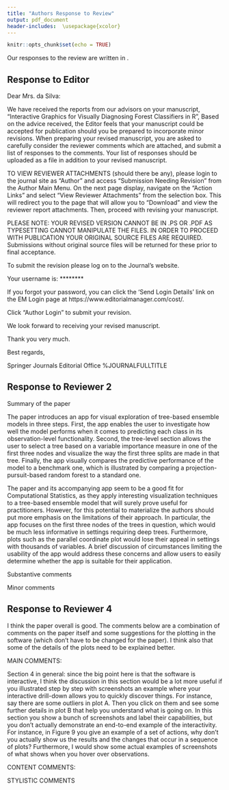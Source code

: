 ```yaml
---
title: "Authors Response to Review"
output: pdf_document
header-includes:  \usepackage{xcolor}
---
```


```r
knitr::opts_chunk$set(echo = TRUE)
```

Our responses to the review are written in \textcolor{violet}{violet}.


## Response to Editor

Dear Mrs. da Silva:

We have received the reports from our advisors on your manuscript, "Interactive Graphics for Visually Diagnosing Forest Classifiers in R", 
Based on the advice received, the Editor feels that your manuscript could be accepted for publication should you be prepared to incorporate minor revisions.
When preparing your revised manuscript, you are asked to carefully consider the reviewer comments which are attached, and submit a list of responses to the comments.
Your list of responses should be uploaded as a file in addition to your revised manuscript.

TO VIEW REVIEWER ATTACHMENTS (should there be any), please login to the journal site as "Author" and access "Submission Needing Revision" from the Author Main Menu.
On the next page display, navigate on the "Action Links" and select "View Reviewer Attachments" from the selection box. This will redirect you to the page that will allow you to "Download" and view the reviewer report attachments. Then, proceed with revising your manuscript.

PLEASE NOTE: YOUR REVISED VERSION CANNOT BE IN .PS OR .PDF AS TYPESETTING CANNOT MANIPULATE THE FILES.
IN ORDER TO PROCEED WITH PUBLICATION YOUR ORIGINAL SOURCE FILES ARE REQUIRED.
Submissions without original source files will be returned for these prior to final acceptance.

To submit the revision please log on to the Journal's website.

Your username is: ********

If you forgot your password, you can click the 'Send Login Details' link on the EM Login page at https://www.editorialmanager.com/cost/.

Click "Author Login" to submit your revision.

We look forward to receiving your revised manuscript.

Thank you very much.


Best regards,

Springer Journals Editorial Office
%JOURNALFULLTITLE



\textcolor{violet}{Thank you. We appreciate the chance to do a further revision, and hope that these changes satisfy the AE and reviewer.}

## Response to Reviewer 2

\textcolor{violet}{We appreciate all of your feedback. 
 }


Summary of the paper

The paper introduces an app for visual exploration of tree-based ensemble models in three steps. First, the app enables the user to investigate how well the model performs when it comes to predicting each class in its observation-level functionality. Second, the tree-level section allows the user to select a tree based on a variable importance measure in one of the first three nodes and visualize the way the first three splits are made in that tree. Finally, the app visually compares the predictive performance of the model to a benchmark one, which is illustrated by comparing a projection-pursuit-based random forest to a standard one.

The paper and its accompanying app seem to be a good fit for Computational Statistics, as they apply interesting visualization techniques to a tree-based ensemble model that will surely prove useful for practitioners. However, for this potential to materialize the authors should put more emphasis on the limitations of their approach. In particular, the app focuses on the first three nodes of the trees in question, which would be much less informative in settings requiring deep trees. Furthermore, plots such as the parallel coordinate plot would lose their appeal in settings with thousands of variables. A brief discussion of circumstances limiting the usability of the app would address these concerns and allow users to easily determine whether the app is suitable for their application.

Substantive comments

\begin{enumerate}
\item p. 8, line 42: The issue of visualizing the tetrahedron is arguably not of first-order importance as it is not as helpful for classification problems with more than four classes. It might be more useful to focus exclusively on the side-by-side jittered dotplot as this approach generalizes in a more straightforward way to problems with more classes.

\textcolor{violet}{As we mentioned in page 7 the ternary plot can be generalized to more than three dimensional space, with G classes, the ternary plot idea is generalized to a G-1 dimensional simplex. Then if we have 4 classes the generalized ternary plot is a tetrahedron as shown in Figure 4 but if we have more than four classes we can also generalize the ternary plot idea. In the fishcatch data used in this paper to illustrate the shiny app there are 7 classes and we generalized the ternary plot to a 6-dimensional simplex as is shown in the last panel of  Figure 6}

\item p. 11, line 16: As section 3 discusses all other plots produced by the app it would be useful if it also included an overview of the parallel coordinate plot that only appears in section 4, so the meaning of that plot is not immediately clear (e.g. what is displayed on the vertical axis).

\textcolor{violet}{We included a description of parallel coordinate plot in section 4 were this figure appears and the corresponding reference for further details.}

\item p. 13, line 38: I find the choice of the interaction driver for the model tab puzzling. I would argue that the key statistic distinguishing the trees in the ensemble is OOB error so a more natural design choice would be to include jittered points in the OOB error boxplot so that the user can explore the well or poorly performing trees in more detail. I do not have a good intuition for why the user would be interested in exploring trees based on variable importance.

\textcolor{violet}{TO DO, change selection to boxplot trees}


\item p. 15, line 35: The OOB error plot is somewhat hard to read due to some classes being harder to classify than others, and a potential solution to that would be using a different scale on the vertical axis (e.g. percent of highest OOB error for a class).

\textcolor{violet}{TO DO, not sure about the solutions}

\end{enumerate}

Minor comments

\begin{enumerate}
\item p. 6, line 17: introducing the $G\_s$ notation is unnecessary as it is not used in the remainder of the paper (also, the meaning of the subscript s is not explained).


\textcolor{violet}{I have removed $G_s$, as you notices it is unnecessary here}


\item p.6, line 21: it should be "Alternatively, it can be computed" instead of "Alternatively, can be computed".

\textcolor{violet}{Done}

\item p. 6, line 33: it should be "The plot in the right" instead of "The plot at right".

\textcolor{violet}{Done}

\item p. 8, line 20: it should be "into a three-dimensional space" instead of "into three dimensional".

\textcolor{violet}{Done}

\item p.8, line 49: crabs are "classified", not "predicted".

\textcolor{violet}{Done}

\item p. 10, line 40: the phrase "one of the biggest difficulties for the app in order manage linking" should be rewritten to, for example, "one of the biggest difficulties when it comes to the app managing linking".

\textcolor{violet}{Done}

\item p. 12, line 46: using the phrase "some trees could be removed from the forest" instead of "some trees could be pruned from the forest" would make this sentence clearer.

\textcolor{violet}{Done}

\item p. 14, line 49: "a receiver" instead of "an receiver".

\textcolor{violet}{Done}

\item p. 16, line 32: it would be useful to include a legend of the class colors.

\textcolor{violet}{TO DO}

\item p. 17, line 6: " will perform" instead of "will performs".

\textcolor{violet}{Done}

\end{enumerate}

## Response to Reviewer 4

 I think the paper overall is good. The comments below are a combination of comments on the paper itself and some suggestions for the plotting in the software (which don't have to be changed for the paper). I think also that some of the details of the plots need to be explained better.

MAIN COMMENTS:

Section 4 in general: since the big point here is that the software is interactive, I think the discussion in this section would be a lot more useful if you illustrated step by step with screenshots an example where your interactive drill-down allows you to quickly discover things. For instance, say there are some outliers in plot A. Then you click on them and see some further details in plot B that help you understand what is going on. In this section you show a bunch of screenshots and label their capabilities, but you don't actually demonstrate an end-to-end example of the interactivity. For instance, in Figure 9 you give an example of a set of actions, why don't you actually show us the results and the changes that occur in a sequence of plots? Furthermore, I would show some actual examples of screenshots of what shows when you hover over observations.

CONTENT COMMENTS:

\begin{enumerate}
\item Page 2: In describing Random Forests, in addition to randomly sampling variables to try to split on in each node, don't they also initially sample a subset of variables for each tree? If so, you should note what settings you use in this paper (how many variables are selected for each tree). Also, if the variables are randomly sampled at each node, rather than simply choosing the best projection possible for, say, any pair of variables, what effect does this have on the importance measures? What effect is there to determining the number of variables to use in each projection (e.g. 3 instead of 2)? Is this something you have experimented with?
I think the paper could also benefit from a simple preliminary example of, say, two features and two classes and showing the plot of the linear combination resulting from projection pursuit. You could even include an image from the original paper.

\textcolor{violet}{TO DO}

\item Page 4 line 48: should $O_k$ also have a subscript for the variable j? Also $\hat{y}_{ikj}$

\textcolor{violet}{Subscript j for $O_k$ is not needed because for every variable j $O_k$ will be the same and not change depending on j, the same for $\hat{y}_{ik}$. In the only case subscript $j$ can be included is in  $\tilde y_{ik}$ to indicate the permuted variable but for simplicity we just keep the formula as it is in the original PPForest paper (https://www.tandfonline.com/doi/abs/10.1080/10618600.2020.1870480) }

\item Page 5 Figure 1: You mention that the variables should be standardized for the coefficients to be interpretable as importances and be comparable. But in the upper right corner, the plots of the variables distributions, for instance for node 2, are not in the standardized range (node 2 has an x-axis that goes up to 5 and 6). Is the distribution being plotted here the value of the linear combination for each class, rather than a single variable? Is there something going on here with the default x limits for doing KDE? As a side note, you show that the first cut perfectly separates the blue and orange species. You may want to consider having the bounds for the KDE be the observed range of the linear combination for each class so that the density plots won't overlap in the plot for node 1, which they seem to do more than they should if the separation is perfect.
Furthermore, if you have any control over the color scheme (if you don't I would recommend adding this as a variable), it might be a good idea in this paper to have the colors for the blue and orange species be blue and orange, and have differing shading patterns to distinguish male from female, or something similar; perhaps you can choose more similar colors within both species. Or, better yet, can you use different plotting symbols, say triangles vs circles to distinguish the species, and shaded vs hollow to distinguish the sex?
Also, can you include labeling in your plot that the sub-plots are node ID (e.g., put the label "node" above the 3 density plots).
What do the numbers in the grey boxes at the terminal nodes represent?


\textcolor{violet}{TO DO}


\item Figures 1 and 2: I see that the potential range for coefficient values for the projection pursuit seem to be between -1 and 1. I imagine this is a feature of the algorithm. Perhaps include in your description of projection pursuit a note about this fact, for those unfamiliar, and mention what optimization criteria is used in it.

\textcolor{violet}{TO DO}

\item Page 6: If you use a notation for VI for global variable importance (you define it as the average across k trees), I'd just define it here as an equation and use it in the text (e.g in line 19).

\textcolor{violet}{Formulas for all VI were defined and is more clear now.}

\item Page 6 line 48: does MDS need a citation? Also, can you connect the results in this discussion to the RF graphics, e.g. in terms of same variables with high RF importance being important in MDS? Otherwise, this whole discussion seems unnecessary. If you are doing it simply to understand the data, I would move this section to right after you introduce the data, before you show the other graphics. Here, it seems like a tangent. Also, are these MDS and tetrahedral plots part of your software or do you perform them separately? I would say so explicitly in either case.

\textcolor{violet}{MDS citation was included. In  Section 3 we describe the mapping of diagnostics to visualizations. MDS is presented in Subsection 3.3 (Similarity of cases) the key connection with the forest is that we are using the proximity matrix information which is one of the diagnostics described for PPforest or RF and we use this information to do the MDS. This visualization can be useful to identify in which cases the model is working well and when is having problems to classify cases.
MDS and generalized ternary plot (tetrahedral plot in case there are  four clases) are both implemented in the app and we included a comment in the paper to clarify this point. }

\item Page 7 Figure 2: why does the left plot need to be a dot plot rather than, say, a single box or violin plot for each variable? I don't understand what role the x axis for each variable plays here. If it doesn't play any role (e.g. is just for the jittering), then don't use it.


\textcolor{violet}{We selected a jittered side-by-side dot plot in this case instead of a box plot because we want to see the values for each tree. Jittering implys to add random noise to data in order to prevent overplotting. The x axis represents each variable but instead of using the same x position for all the points we use jittered values in an interval. This plot have more sence when is presented in the app conected with the others in the model level analysis. }
 
\item Page 9, Figure 4: is the dimension of the simplex always at most 3 or G-1? What would it look like with more classes? I'd clarify whether this only works for your example or whether it can always be drawn.

\textcolor{violet}{In Figure 4 the dimension of the simplex is G-1, since in crab data there are 4 clases in this case we work with a three dimensional simplex. The ternary plot can be generalized to more dimensions and in the interactive web app (Section 4) we present a problem with 7 clases (fishcatch data) and in Figure 6 shows how a generalized ternary plot look like with more classes (6 dimensional simplex). }

\item Page 10, Figure 5: similar remark as before. I think a violin plot or something similar for each class, rather than a jittered dot plot, is more correct. The x-axis for each class is a "fake" axis. I think jittered dot plots should only be used with scatterplots to make sure individual dots can be distinguished.

\textcolor{violet}{We are using points because it is important to see the individual cases and the jitter is to overcome overploting. It is not recommended using jittered scatterplots because you are changing the real values of your data. In this case we are not changing the values of a continuous variable just the position to overcome overplotting in a categorical one.  }

\item Page 10, line 40: This sentence is muddled "As Sievert (2020) describes, one of the biggest difficulties for the app in order manage linking between plots is the data structure management for each widget". Furthermore, what does "widget" refer to here? Use a more descriptive term.

\textcolor{violet}{Need help not sure what is more descriptive for widget}

\item Page 10, line 45: If you are just going to demonstrate the interactivity, wouldn't it be better to just continue with the original crab dataset, or have one dataset throughout? Unless there is something particularly interesting about this dataset.

\textcolor{violet}{Yes fishcatch data are more difficutl to classify and then more interesting to show some of the results. For simplicity to describe the main plot of the app we use crab data but to describe the app we prefer to present a more complex problem, more clases, umbalanced data...}

\item Page 12 Figure 6: in the enhanced PCP, you say all variable pairs are shown at least once as neighbors. Is there a way, either through ordering or adding dividing lines, etc. to help a reader find the pair they are interested in? Or is there some sorting done so that, the pairs are ordered from left to right in terms of some metric of "interesting-ness"? There seems to be no order in the given plot. Do you automatically pick the number of dimensions to show in MDS? Should the tetrahedral plots here have some kind of axis labels? See Figure 7 where they do.

\textcolor{violet}{TO DO,  I just selected two dimensions in the MDS. For the generalized ternary plot we are ploting diferent rotations of a 6-dimensional simplex but I can add similar labels as we did in Figure 7 }

\item Page 13 line 46: I wasn't aware that there was an option in RF to prune under-performing trees (as opposed to nodes within a tree) in an ensemble. Please elaborate or include a reference. Also, in this case, maybe a different word than "prune", such as "discard".

\textcolor{violet}{This comment is in page 12, In the original RF there is not an option to prune under-performing trees. This comment is just to mention a possible use for the information we get from the app, also we are presenting the app using PPforest and this can be a possible extension for our algorithm.}

\item Page 16 Figure 10: in the upper LH corner, where you select the classes, do these appear as text that you type or delete, or as buttons you can toggle on and off? Seems like the latter would be better.
Also, the bottom two plots have different x axes, so it is hard to compare them (if they should be compared, the axes should be the same; perhaps you could even plot them on the same plot?). Furthermore, there are no titles for either, and they have the same axis labels so I have no idea what the difference is between them.

\textcolor{violet}{TO DO}

\end{enumerate}

STYLISTIC COMMENTS

\begin{enumerate}
\item Should out of bag be written OOB rather than oob?

\textcolor{violet}{Not necessarily, in Breiman Random Forest original paper always is written as `out-of-bag' without abbreviation. I think if we are consistent with the abbreviation we can use oob or OOB indistinctly.}

\item Page 3 line 29: when you say "proportionately predicted", do you mean something specific, like that the class probabilities are proportionate to their frequency in the data?

\textcolor{violet}{Cases that are predicted to be multiple classes, without a clear majority in any of them, indicate that those cases are difficult to classify. The paragraph was not clear and we modify it to:" Cases that are predicted to be multiple classes, with similar class probabilities, indicate difficulty to classify observations"  }

\item Page 3 line 38: These two sentences don't seem to work together: "Each model uses samples of variables. So that, the accuracy of the models can be compared when the variable is included or
omitted." Do you mean "Thus" rather than "So that"?

\textcolor{violet}{Yes, should be Thus. It is done}

\item Page 4: "Specie" in Figure 1 caption is misspelled.

\textcolor{violet}{Done}

\item Page 11 line 12: For the sentence beginning "The data feeding…", separate each clause with semicolons rather than commas.

\textcolor{violet}{Done}

\item Page 11 line 39: say "ID" or "index" rather than "id" ; same for, say, page 13 line 44

\textcolor{violet}{Done}

\item Page 11 line 49: I would modify the final sentence to say that "all variable pairs are shown next to each other once" rather than "all variables are neighbors".

\textcolor{violet}{Done}

\end{enumerate}


<!-- ******** -->


<!-- Please note that this journal is a Transformative Journal (TJ). Authors may publish their research with us through the traditional subscription access route or make their paper immediately open access through payment of an article-processing charge (APC). Authors will not be required to make a final decision about access to their article until it has been accepted. -->

<!-- Authors may need to take specific actions to achieve compliance with funder and institutional open access mandates. If your research is supported by a funder that requires immediate open access (e.g. according to Plan S principles) then you should select the gold OA route, and we will direct you to the compliant route where possible. For authors selecting the subscription publication route our standard licensing terms will need to be accepted, including our self-archiving policies. Those standard licensing terms will supersede any other terms that the author or any third party may assert apply to any version of the manuscript. -->

<!-- Find out more about compliance -->

<!-- This letter contains confidential information, is for your own use, and should not be forwarded to third parties. -->

<!-- Recipients of this email are registered users within the Editorial Manager database for this journal. We will keep your information on file to use in the process of submitting, evaluating and publishing a manuscript. For more information on how we use your personal details please see our privacy policy at https://www.springernature.com/production-privacy-policy. If you no longer wish to receive messages from this journal or you have questions regarding database management, please contact the Publication Office at the link below. -->
